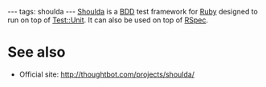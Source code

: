 ---
tags: shoulda
---
[[Shoulda]] is a [[BDD]] test framework for [[Ruby]] designed to run on top of [[Test::Unit]]. It can also be used on top of [[RSpec]].

= See also =

* Official site: http://thoughtbot.com/projects/shoulda/
